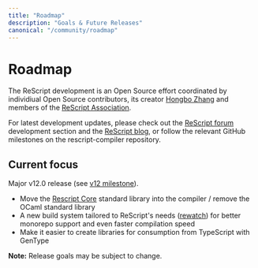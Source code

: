 ```yaml
---
title: "Roadmap"
description: "Goals & Future Releases"
canonical: "/community/roadmap"
---
```


# Roadmap

The ReScript development is an Open Source effort coordinated by individiual Open Source contributors, its creator [Hongbo Zhang](https://github.com/bobzhang) and members of the [ReScript Association](https://rescript-association.org).

For latest development updates, please check out the [ReScript forum](https://forum.rescript-lang.org) development section and the [ReScript blog](/blog), or follow the relevant GitHub milestones on the rescript-compiler repository.

## Current focus

Major v12.0 release (see [v12 milestone](https://github.com/rescript-lang/rescript-compiler/milestone/16)).

* Move the [Rescript Core](https://github.com/rescript-association/rescript-core) standard library into the compiler / remove the OCaml standard library
* A new build system tailored to ReScript's needs ([rewatch](https://github.com/teamwalnut/rewatch)) for better monorepo support and even faster compilation speed
* Make it easier to create libraries for consumption from TypeScript with GenType

**Note:** Release goals may be subject to change.
